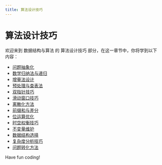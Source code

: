```yaml
---
title: 算法设计技巧
---
```


# 算法设计技巧

欢迎来到 数据结构与算法 的 算法设计技巧 部分，在这一章节中，你将学到以下内容：

- [问题抽象化](./0-problem-abstraction.mdx)
- [数学归纳法与递归](./1-mathematical-induction-and-recursion.mdx)
- [增量法设计](./2-incremental-design.mdx)
- [预处理与查表法](./3-pretreatment-and-lookup-table-method.mdx)
- [双指针技巧](./4-dual-hands-technique.mdx)
- [滑动窗口技巧](./5-sliding-window-technique.mdx)
- [离散化方法](./6-discretization-method.mdx)
- [前缀和与差分](./7-prefix-and-and-difference.mdx)
- [位运算优化](./8-bitwise-operation-optimization.mdx)
- [时空权衡技巧](./9-space-time-weighing-techniques.mdx)
- [不变量维护](./10-invariant-maintenance.mdx)
- [数据结构选择](./11-data-structure-selection.mdx)
- [复杂度分析技巧](./12-complexity-analysis-techniques.mdx)
- [问题转化方法](./13-problem-conversion-method.mdx)

Have fun coding!
